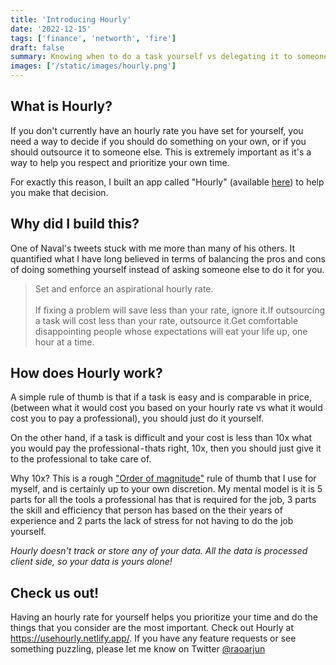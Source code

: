```yaml
---
title: 'Introducing Hourly'
date: '2022-12-15'
tags: ['finance', 'networth', 'fire']
draft: false
summary: Knowing when to do a task yourself vs delegating it to someone
images: ['/static/images/hourly.png']
---
```


## What is Hourly?

If you don't currently have an hourly rate you have set for yourself, you need a way to decide if you should do something on your own, or if you should outsource it to someone else. This is extremely important as it's a way to help you respect and prioritize your own time.

For exactly this reason, I built an app called "Hourly" (available [here](https://usehourly.netlify.app/)) to help you make that decision.


## Why did I build this?

One of Naval's tweets stuck with me more than many of his others. It quantified what I have long believed in terms of balancing the pros and cons of doing something yourself instead of asking someone else to do it for you.

> Set and enforce an aspirational hourly rate.<br/><br/>If fixing a problem will save less than your rate, ignore it.If outsourcing a task will cost less than your rate, outsource it.Get comfortable disappointing people whose expectations will eat your life up, one hour at a time.

## How does Hourly work?

A simple rule of thumb is that if a task is easy and is comparable in price, (between what it would cost you based on your hourly rate vs what it would cost you to pay a professional), you should just do it yourself.

On the other hand, if a task is difficult and your cost is less than 10x what you would pay the professional - thats right, 10x, then you should just give it to the professional to take care of.

Why 10x? This is a rough ["Order of magnitude"](https://en.wikipedia.org/wiki/Order_of_magnitude) rule of thumb that I use for myself, and is certainly up to your own discretion. My mental model is it is 5 parts for all the tools a professional has that is required for the job, 3 parts the skill and efficiency that person has based on the their years of experience and 2 parts the lack of stress for not having to do the job yourself.

_Hourly doesn't track or store any of your data. All the data is processed client side, so your data is yours alone!_

## Check us out!

Having an hourly rate for yourself helps you prioritize your time and do the things that you consider are the most important. Check out Hourly at https://usehourly.netlify.app/. If you have any feature requests or see something puzzling, please let me know on Twitter [@raoarjun](https://twitter.com/raoarjun)

